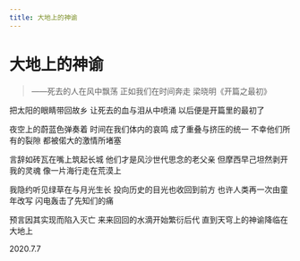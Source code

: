 ```yaml
---
title: 大地上的神谕
---
```


<div style={{ textAlign: "center" }}>

# 大地上的神谕

<div style={{ whiteSpace: "pre-line"}}>

> ——死去的人在风中飘荡
> 正如我们在时间奔走
> 梁晓明《开篇之最初》

把太阳的眼睛带回故乡
让死去的血与泪从中喷涌
以后便是开篇里的最初了

夜空上的蔚蓝色弹奏着
时间在我们体内的哀鸣
成了重叠与挤压的统一
不幸他们所有的裂隙
都被偌大的激情所堵塞

言辞如砖瓦在嘴上筑起长城
他们才是风沙世代思念的老父亲
但摩西早己坦然剥开我的灵魂
像一片海行走在荒漠上

我隐约听见绿草在与月光生长
投向历史的目光也收回到前方
也许人类再一次由童年改写
闪电轰击了先知们的痛

预言因其实现而陷入灭亡
来来回回的水滴开始繁衍后代
直到天穹上的神谕降临在大地上

2020.7.7

</div>
</div>
